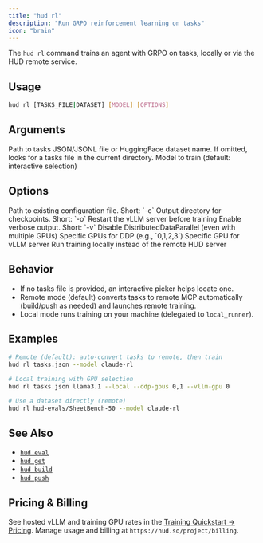 ```yaml
---
title: "hud rl"
description: "Run GRPO reinforcement learning on tasks"
icon: "brain"
---
```


The `hud rl` command trains an agent with GRPO on tasks, locally or via the HUD remote service.

## Usage

```bash
hud rl [TASKS_FILE|DATASET] [MODEL] [OPTIONS]
```

## Arguments

<ParamField path="tasks_file" type="string">
  Path to tasks JSON/JSONL file or HuggingFace dataset name. If omitted, looks for a tasks file in the current directory.
</ParamField>

<ParamField path="model" type="string">
  Model to train (default: interactive selection)
</ParamField>

## Options

<ParamField path="--config" type="string">
  Path to existing configuration file. Short: `-c`
</ParamField>

<ParamField path="--output-dir" type="string" default="/checkpoints">
  Output directory for checkpoints. Short: `-o`
</ParamField>

<ParamField path="--restart" type="boolean" default="false">
  Restart the vLLM server before training
</ParamField>

<ParamField path="--verbose" type="boolean" default="false">
  Enable verbose output. Short: `-v`
</ParamField>

<ParamField path="--no-ddp" type="boolean" default="false">
  Disable DistributedDataParallel (even with multiple GPUs)
</ParamField>

<ParamField path="--ddp-gpus" type="string">
  Specific GPUs for DDP (e.g., `0,1,2,3`)
</ParamField>

<ParamField path="--vllm-gpu" type="integer">
  Specific GPU for vLLM server
</ParamField>

<ParamField path="--local" type="boolean" default="false">
  Run training locally instead of the remote HUD server
</ParamField>

## Behavior

- If no tasks file is provided, an interactive picker helps locate one.
- Remote mode (default) converts tasks to remote MCP automatically (build/push as needed) and launches remote training.
- Local mode runs training on your machine (delegated to `local_runner`).

## Examples

```bash
# Remote (default): auto-convert tasks to remote, then train
hud rl tasks.json --model claude-rl

# Local training with GPU selection
hud rl tasks.json llama3.1 --local --ddp-gpus 0,1 --vllm-gpu 0

# Use a dataset directly (remote)
hud rl hud-evals/SheetBench-50 --model claude-rl
```

## See Also

- [`hud eval`](/reference/cli/eval)
- [`hud get`](/reference/cli/get)
- [`hud build`](/reference/cli/build)
- [`hud push`](/reference/cli/push)

## Pricing & Billing

See hosted vLLM and training GPU rates in the [Training Quickstart → Pricing](/train-agents/quickstart#pricing). Manage usage and billing at `https://hud.so/project/billing`.